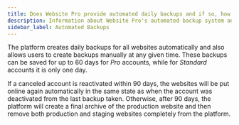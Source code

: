 ```yaml
---
title: Does Website Pro provide automated daily backups and if so, how long do you hold on to backups?
description: Information about Website Pro's automated backup system and retention periods
sidebar_label: Automated Backups
---
```


The platform creates daily backups for all websites automatically and also allows users to create backups manually at any given time. These backups can be saved for up to 60 days for *Pro* accounts, while for *Standard* accounts it is only one day.

If a canceled account is reactivated within 90 days, the websites will be put online again automatically in the same state as when the account was deactivated from the last backup taken. Otherwise, after 90 days, the platform will create a final archive of the production website and then remove both production and staging websites completely from the platform.